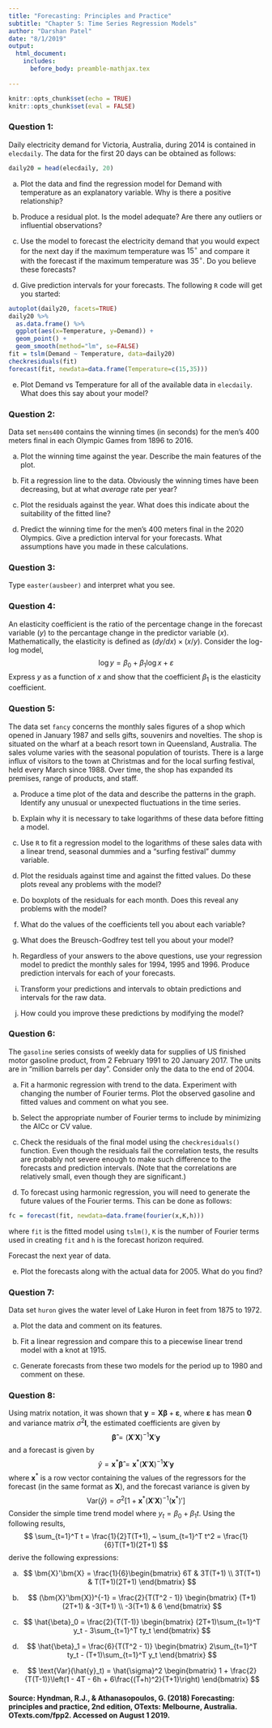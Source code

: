 ```yaml
---
title: "Forecasting: Principles and Practice"
subtitle: "Chapter 5: Time Series Regression Models"
author: "Darshan Patel"
date: "8/1/2019"
output: 
  html_document:
    includes:
      before_body: preamble-mathjax.tex
  
---
```


```r
knitr::opts_chunk$set(echo = TRUE)
knitr::opts_chunk$set(eval = FALSE)
```


### Question 1: 
Daily electricity demand for Victoria, Australia, during $2014$ is contained in `elecdaily`. The data for the first $20$ days can be obtained as follows:
```r
daily20 = head(elecdaily, 20)
```

(a) Plot the data and find the regression model for Demand with temperature as an explanatory variable. Why is there a positive relationship?

(b) Produce a residual plot. Is the model adequate? Are there any outliers or influential observations?

(c) Use the model to forecast the electricity demand that you would expect for the next day if the maximum temperature was $15^\circ$ and compare it with the forecast if the maximum temperature was $35^\circ$. Do you believe these forecasts?

(d) Give prediction intervals for your forecasts. The following `R` code will get you started:
```r
autoplot(daily20, facets=TRUE)
daily20 %>%
  as.data.frame() %>%
  ggplot(aes(x=Temperature, y=Demand)) + 
  geom_point() + 
  geom_smooth(method="lm", se=FALSE)
fit = tslm(Demand ~ Temperature, data=daily20)
checkresiduals(fit)
forecast(fit, newdata=data.frame(Temperature=c(15,35)))
```

(e) Plot Demand vs Temperature for all of the available data in `elecdaily`. What does this say about your model?


### Question 2: 
Data set `mens400` contains the winning times (in seconds) for the men's $400$ meters final in each Olympic Games from $1896$ to $2016$.

(a) Plot the winning time against the year. Describe the main features of the plot.

(b) Fit a regression line to the data. Obviously the winning times have been decreasing, but at what *average* rate per year?

(c) Plot the residuals against the year. What does this indicate about the suitability of the fitted line?

(d) Predict the winning time for the men's $400$ meters final in the $2020$ Olympics. Give a prediction interval for your forecasts. What assumptions have you made in these calculations.


### Question 3: 
Type `easter(ausbeer)` and interpret what you see.


### Question 4: 
An elasticity coefficient is the ratio of the percentage change in the forecast variable ($y$) to the percantage change in the predictor variable ($x$). Mathematically, the elasticity is defined as $(dy/dx) \times (x/y)$. Consider the log-log model, $$ \log y = \beta_0 + \beta_1 \log x + \varepsilon $$
Express $y$ as a function of $x$ and show that the coefficient $\beta_1$ is the elasticity coefficient.


### Question 5: 
The data set `fancy` concerns the monthly sales figures of a shop which opened in January $1987$ and sells gifts, souvenirs and novelties. The shop is situated on the wharf at a beach resort town in Queensland, Australia. The sales volume varies with the seasonal population of tourists. There is a large influx of visitors to the town at Christmas and for the local surfing festival, held every March since $1988$. Over time, the shop has expanded its premises, range of products, and staff.

(a) Produce a time plot of the data and describe the patterns in the graph. Identify any unusual or unexpected fluctuations in the time series.

(b) Explain why it is necessary to take logarithms of these data before fitting a model.

(c) Use `R` to fit a regression model to the logarithms of these sales data with a linear trend, seasonal dummies and a "surfing festival" dummy variable.

(d) Plot the residuals against time and against the fitted values. Do these plots reveal any problems with the model?

(e) Do boxplots of the residuals for each month. Does this reveal any problems with the model?

(f) What do the values of the coefficients tell you about each variable?

(g) What does the Breusch-Godfrey test tell you about your model?

(h) Regardless of your answers to the above questions, use your regression model to predict the monthly sales for $1994$, $1995$ and $1996$. Produce prediction intervals for each of your forecasts.

(i) Transform your predictions and intervals to obtain predictions and intervals for the raw data.

(j) How could you improve these predictions by modifying the model? 


### Question 6: 
The `gasoline` series consists of weekly data for supplies of US finished motor gasoline product, from $2$ February $1991$ to $20$ January $2017$. The units are in "million barrels per day". Consider only the data to the end of $2004$.

(a) Fit a harmonic regression with trend to the data. Experiment with changing the number of Fourier terms. Plot the observed gasoline and fitted values and comment on what you see.

(b) Select the appropriate number of Fourier terms to include by minimizing the AICc or CV value.

(c) Check the residuals of the final model using the `checkresiduals()` function. Even though the residuals fail the correlation tests, the results are probably not severe enough to make such difference to the forecasts and prediction intervals. (Note that the correlations are relatively small, even though they are significant.)

(d) To forecast using harmonic regression, you will need to generate the future values of the Fourier terms. This can be done as follows:
```r
fc = forecast(fit, newdata=data.frame(fourier(x,K,h)))
```
where `fit` is the fitted model using `tslm()`, `K` is the number of Fourier terms used in creating `fit` and `h` is the forecast horizon required.

Forecast the next year of data.

(e) Plot the forecasts along with the actual data for $2005$. What do you find?


### Question 7: 
Data set `huron` gives the water level of Lake Huron in feet from $1875$ to $1972$. 

(a) Plot the data and comment on its features.

(b) Fit a linear regression and compare this to a piecewise linear trend model with a knot at $1915$.

(c) Generate forecasts from these two models for the period up to $1980$ and comment on these. 


### Question 8: 
Using matrix notation, it was shown that $\bm{y}=\bm{X}\bm{\beta}+\bm{\varepsilon}$, where $\bm{\varepsilon}$ has mean $\bm{0}$ and variance matrix $\sigma^2\bm{I}$, the estimated coefficients are given by
$$\bm{\hat{\beta}} = (\bm{X}'\bm{X})^{-1}\bm{X}'\bm{y}$$ 
and a forecast is given by 
$$\hat{y} = \bm{x}^*\bm{\hat{\beta}} = \bm{x}^*(\bm{X}'\bm{X})^{-1}\bm{X}'\bm{y}$$
where $\bm{x}^*$ is a row vector containing the values of the regressors for the forecast (in the same format as $\bm{X}$), and the forecast variance is given by $$\text{Var}(\hat{y}) = \sigma^2[1 + \bm{x}^*(\bm{X}'\bm{X})^{-1}(\bm{x}^*)']$$ 
Consider the simple time trend model where $y_t = \beta_0 + \beta_1t$. Using the following results,
$$ \sum_{t=1}^T t = \frac{1}{2}T(T+1), ~ \sum_{t=1}^T t^2 = \frac{1}{6}T(T+1)(2T+1) $$ 
derive the following expressions:

(a) $$ \bm{X}'\bm{X} = \frac{1}{6}\begin{bmatrix} 6T & 3T(T+1) \\ 3T(T+1) & T(T+1)(2T+1) \end{bmatrix} $$

(b) $$ (\bm{X}'\bm{X})^{-1} = \frac{2}{T(T^2 - 1)} \begin{bmatrix} (T+1)(2T+1) & -3(T+1) \\ -3(T+1) & 6 \end{bmatrix} $$

(c) $$ \hat{\beta}_0 = \frac{2}{T(T-1)} \begin{bmatrix} (2T+1)\sum_{t=1}^T y_t - 3\sum_{t=1}^T ty_t \end{bmatrix} $$

(d) $$ \hat{\beta}_1 = \frac{6}{T(T^2 - 1)} \begin{bmatrix} 2\sum_{t=1}^T ty_t - (T+1)\sum_{t=1}^T y_t \end{bmatrix} $$

(e) $$ \text{Var}(\hat{y}_t) = \hat{\sigma}^2 \begin{bmatrix} 1 + \frac{2}{T(T-1)}\left(1 - 4T - 6h + 6\frac{(T+h)^2}{T+1}\right) \end{bmatrix} $$


















#### Source: Hyndman, R.J., & Athanasopoulos, G. (2018) Forecasting: principles and practice, 2nd edition, OTexts: Melbourne, Australia. OTexts.com/fpp2. Accessed on August 1 2019.
